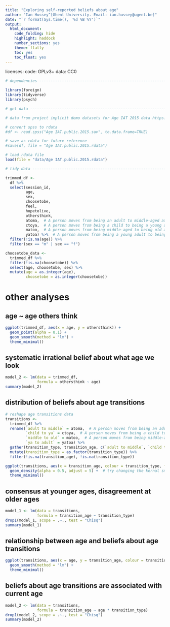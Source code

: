 ```yaml
---
title: "Exploring self-reported beliefs about age"
author: "Ian Hussey^[Ghent University. Email: ian.hussey@ugent.be]"
date: "`r format(Sys.time(), '%d %B %Y')`"
output:
  html_document:
    code_folding: hide
    highlight: haddock
    number_sections: yes
    theme: flatly
    toc: yes
    toc_float: yes
---
```


licenses: 
  code: GPLv3+
  data: CC0

```r

# dependencies ------------------------------------------------------------

library(foreign)
library(tidyverse)
library(psych)

# get data ----------------------------------------------------------------

# data from project implicit demo datasets for Age IAT 2015 data https://osf.io/pbzcu/

# convert spss to rdata
#df <- read.spss("Age IAT.public.2015.sav", to.data.frame=TRUE)

# save as rdata for future reference
#save(df, file = "Age IAT.public.2015.rdata")

# load rdata file
load(file = "data/Age IAT.public.2015.rdata")

# tidy data ---------------------------------------------------------------

trimmed_df <-
  df %>%
  select(session_id,
         age,
         sex,
         choosetobe,
         feel,
         hopetolive,
         othersthink,
         atoma,  # A person moves from being an adult to middle-aged at what age?
         ctoya,  # A person moves from being a child to being a young adult at what age?
         matoo,  # A person moves from being middle-aged to being old at what age?
         yatoa) %>%  # A person moves from being a young adult to being an adult at what age?
  filter(!is.na(age)) %>%
  filter(sex == "m" | sex == "f")

choosetobe_data <-
  trimmed_df %>%
  filter(!is.na(choosetobe)) %>%
  select(age, choosetobe, sex) %>%
  mutate(age = as.integer(age),
         choosetobe = as.integer(choosetobe))
```

# other analyses
## age ~ age others think

```r
ggplot(trimmed_df, aes(x = age, y = othersthink)) +
  geom_point(alpha = 0.1) +
  geom_smooth(method = "lm") +
  theme_minimal()
```

## systematic irrational belief about what age we look

```r
model_2 <- lm(data = trimmed_df,
              formula = othersthink ~ age)
summary(model_2)
```

## distribution of beliefs about age transitions

```r
# reshape age transitions data
transitions <- 
  trimmed_df %>%
  rename(`adult to middle` = atoma,  # A person moves from being an adult to middle-aged at what age?
         `child to ya` = ctoya,  # A person moves from being a child to being a young adult at what age?
         `middle to old` = matoo,  # A person moves from being middle-aged to being old at what age?
         `ya to adult` = yatoa) %>%
  gather(transition_type, transition_age, c(`adult to middle`, `child to ya`, `middle to old`, `ya to adult`)) %>%
  mutate(transition_type = as.factor(transition_type)) %>%
  filter(!is.na(transition_age), !is.na(transition_type))
```



```r
ggplot(transitions, aes(x = transition_age, colour = transition_type, fill = transition_type)) +
  geom_density(alpha = 0.5, adjust = 5) +  # try changing the kernal smoothing width via adjust.
  theme_minimal()
```

## consensus at younger ages, disagreement at older ages

```r
model_1 <- lm(data = transitions,
              formula = transition_age ~ transition_type)
drop1(model_1, scope = .~., test = "Chisq")
summary(model_1)
```

## relationship between age and beliefs about age transitions

```r
ggplot(transitions, aes(x = age, y = transition_age, colour = transition_type, fill = transition_type)) +
  geom_smooth(method = "lm") +
  theme_minimal()
```

## beliefs about age transitions are associated with current age 

```r
model_2 <- lm(data = transitions,
              formula = transition_age ~ age * transition_type)
drop1(model_2, scope = .~., test = "Chisq")
summary(model_2)
```


